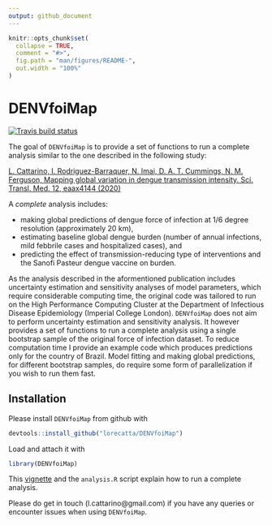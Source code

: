 ```yaml
---
output: github_document
---
```


<!-- README.md is generated from README.Rmd. Please edit that file -->

```r
knitr::opts_chunk$set(
  collapse = TRUE,
  comment = "#>",
  fig.path = "man/figures/README-",
  out.width = "100%"
)
```
# DENVfoiMap

<!-- badges: start -->
[![Travis build status](https://travis-ci.org/github/lorecatta/DENVfoiMap.svg?branch=master)](https://travis-ci.org/github/lorecatta/DENVfoiMap)
<!-- badges: end -->

The goal of `DENVfoiMap` is to provide a set of functions to run a complete analysis 
similar to the one described in the following study:

[L. Cattarino, I. Rodriguez-Barraquer, N. Imai, D. A. T. Cummings, N. M. Ferguson, Mapping global variation in dengue transmission intensity. Sci. Transl. Med. 12, eaax4144 (2020)](https://stm.sciencemag.org/content/12/528/eaax4144)

A *complete* analysis includes: 

* making global predictions of dengue force of infection at 1/6 degree resolution (approximately 20 km), 
* estimating baseline global dengue burden (number of annual infections, mild febbrile cases and hospitalized cases), and 
* predicting the effect of transmission-reducing type of interventions and the Sanofi Pasteur dengue vaccine on burden.

As the analysis described in the aformentioned publication includes 
uncertainty estimation and sensitivity analyses of model parameters, 
which require considerable computing time, the original code was tailored to run
on the High Performance Computing Cluster at the Department of Infectious Disease Epidemiology 
(Imperial College London). 
`DENVfoiMap` does not aim to perform uncertainty estimation and sensitivity analysis. It however provides a set of functions to run a complete analysis using a single bootstrap sample of the original force of infection dataset. To reduce computation time I provide an example code which produces predictions only for the country of Brazil. Model fitting and making global predictions, for different bootstrap samples, do require some form of parallelization if you wish to run them fast. 


## Installation

Please install `DENVfoiMap` from github with 

```r
devtools::install_github("lorecatta/DENVfoiMap")
```

Load and attach it with

```r
library(DENVfoiMap)
```

This [vignette](https://lorecatta.github.io/DENVfoiMap/articles/how_to_run_analysis.html) and the `analysis.R` script explain how to run a complete analysis.

Please do get in touch (l.cattarino@gmail.com) if you have any queries or encounter issues when using 
`DENVfoiMap`.
